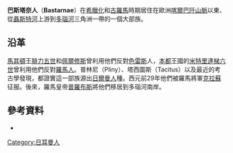 '''巴斯塔奈人'''（'''Bastarnae'''）在[[希臘化|希臘化]]和[[古羅馬|古羅馬]]時期居住在歐洲[[喀爾巴阡山脈|喀爾巴阡山脈]]以東、從[[聶斯特河|聶斯特河]]上游到[[多瑙河|多瑙河]]三角洲一帶的一個大部族。

== 沿革 ==
[[馬其頓王國|馬其頓]]王[[腓力五世_(馬其頓)|腓力五世]]和[[佩爾修斯|佩爾修斯]]曾利用他們反對[[色雷斯|色雷斯]]人，[[本都|本都]]王國的[[米特里達梯六世|米特里達梯六世]]曾利用他們反對[[羅馬人|羅馬人]]。普林尼（Pliny）、塔西圖斯（Tacitus）以及最近的考古學發現，都證實這一部族源出[[日爾曼人|日爾曼人]]種。西元前29年他們被羅馬將軍[[克拉蘇|克拉蘇]]征服。後來，羅馬皇帝[[普羅布斯|普羅布斯]]將他們移居到多瑙河南岸。

== 參考資料 ==
* {{1911}}

[[Category:日耳曼人|Category:日耳曼人]]